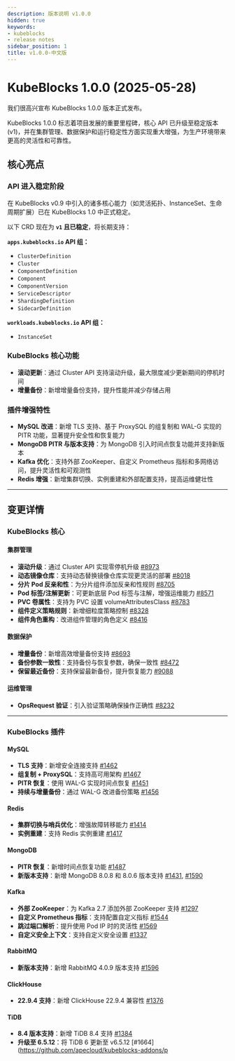 ```yaml
---
description: 版本说明 v1.0.0
hidden: true
keywords:
- kubeblocks
- release notes
sidebar_position: 1
title: v1.0.0-中文版
---
```

# KubeBlocks 1.0.0 (2025-05-28)

我们很高兴宣布 KubeBlocks 1.0.0 版本正式发布。

KubeBlocks 1.0.0 标志着项目发展的重要里程碑，核心 API 已升级至稳定版本(v1)，并在集群管理、数据保护和运行稳定性方面实现重大增强，为生产环境带来更高的灵活性和可靠性。

## 核心亮点

### API 进入稳定阶段

在 KubeBlocks v0.9 中引入的诸多核心能力（如灵活拓扑、InstanceSet、生命周期扩展）已在 KubeBlocks 1.0 中正式稳定。

以下 CRD 现在为 **`v1` 且已稳定**，将长期支持：

**`apps.kubeblocks.io` API 组：**

* `ClusterDefinition`
* `Cluster`
* `ComponentDefinition`
* `Component`
* `ComponentVersion`
* `ServiceDescriptor`
* `ShardingDefinition`
* `SidecarDefinition`

**`workloads.kubeblocks.io` API 组：**

* `InstanceSet`

### KubeBlocks 核心功能

* **滚动更新**：通过 Cluster API 支持滚动升级，最大限度减少更新期间的停机时间
* **增量备份**：新增增量备份支持，提升性能并减少存储占用

### 插件增强特性

* **MySQL 改进**：新增 TLS 支持、基于 ProxySQL 的组复制和 WAL-G 实现的 PITR 功能，显著提升安全性和恢复能力
* **MongoDB PITR 与版本支持**：为 MongoDB 引入时间点恢复功能并支持新版本
* **Kafka 优化**：支持外部 ZooKeeper、自定义 Prometheus 指标和多网络访问，提升灵活性和可观测性
* **Redis 增强**：新增集群切换、实例重建和外部配置支持，提高运维健壮性

---

## 变更详情

### KubeBlocks 核心

#### 集群管理

* **滚动升级**：通过 Cluster API 实现零停机升级 [#8973](https://github.com/apecloud/kubeblocks/pull/8973)
* **动态镜像仓库**：支持动态替换镜像仓库实现更灵活的部署 [#8018](https://github.com/apecloud/kubeblocks/pull/8018)
* **分片 Pod 反亲和性**：为分片组件添加反亲和性规则 [#8705](https://github.com/apecloud/kubeblocks/pull/8705)
* **Pod 标签/注解更新**：可更新底层 Pod 标签与注解，增强运维能力 [#8571](https://github.com/apecloud/kubeblocks/pull/8571)
* **PVC 卷属性**：支持为 PVC 设置 volumeAttributesClass [#8783](https://github.com/apecloud/kubeblocks/pull/8783)
* **组件定义策略规则**：新增细粒度策略控制 [#8328](https://github.com/apecloud/kubeblocks/pull/8328)
* **组件角色重构**：改进组件管理的角色定义 [#8416](https://github.com/apecloud/kubeblocks/pull/8416)

#### 数据保护

* **增量备份**：新增高效增量备份支持 [#8693](https://github.com/apecloud/kubeblocks/pull/8693)
* **备份参数一致性**：支持备份与恢复参数，确保一致性 [#8472](https://github.com/apecloud/kubeblocks/pull/8472)
* **保留最近备份**：支持保留最新备份，提升恢复能力 [#9088](https://github.com/apecloud/kubeblocks/pull/9088)

#### 运维管理

* **OpsRequest 验证**：引入验证策略确保操作正确性 [#8232](https://github.com/apecloud/kubeblocks/pull/8232)

---

### KubeBlocks 插件

#### MySQL

* **TLS 支持**：新增安全连接支持 [#1462](https://github.com/apecloud/kubeblocks-addons/pull/1462)
* **组复制 + ProxySQL**：支持高可用架构 [#1467](https://github.com/apecloud/kubeblocks-addons/pull/1467)
* **PITR 恢复**：使用 WAL-G 实现时间点恢复 [#1451](https://github.com/apecloud/kubeblocks-addons/pull/1451)
* **持续与增量备份**：通过 WAL-G 改进备份策略 [#1456](https://github.com/apecloud/kubeblocks-addons/pull/1456)

#### Redis

* **集群切换与哨兵优化**：增强故障转移能力 [#1414](https://github.com/apecloud/kubeblocks-addons/pull/1414)
* **实例重建**：支持 Redis 实例重建 [#1417](https://github.com/apecloud/kubeblocks-addons/pull/1417)

#### MongoDB

* **PITR 恢复**：新增时间点恢复功能 [#1487](https://github.com/apecloud/kubeblocks-addons/pull/1487)
* **新版本支持**：新增 MongoDB 8.0.8 和 8.0.6 版本支持 [#1431](https://github.com/apecloud/kubeblocks-addons/pull/1431), [#1590](https://github.com/apecloud/kubeblocks-addons/pull/1590)

#### Kafka

* **外部 ZooKeeper**：为 Kafka 2.7 添加外部 ZooKeeper 支持 [#1297](https://github.com/apecloud/kubeblocks-addons/pull/1297)
* **自定义 Prometheus 指标**：支持配置自定义指标 [#1544](https://github.com/apecloud/kubeblocks-addons/pull/1544)
* **跳过端口解析**：提升使用 Pod IP 时的灵活性 [#1569](https://github.com/apecloud/kubeblocks-addons/pull/1569)
* **自定义安全上下文**：支持自定义安全设置 [#1337](https://github.com/apecloud/kubeblocks-addons/pull/1337)

#### RabbitMQ

* **新版本支持**：新增 RabbitMQ 4.0.9 版本支持 [#1596](https://github.com/apecloud/kubeblocks-addons/pull/1596)

#### ClickHouse

* **22.9.4 支持**：新增 ClickHouse 22.9.4 兼容性 [#1376](https://github.com/apecloud/kubeblocks-addons/pull/1376)

#### TiDB

* **8.4 版本支持**：新增 TiDB 8.4 支持 [#1384](https://github.com/apecloud/kubeblocks-addons/pull/1384)
* **升级至 6.5.12**：将 TiDB 6 更新至 v6.5.12 [#1664](https://github.com/apecloud/kubeblocks-addons/p